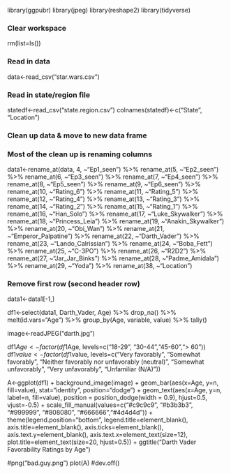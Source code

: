 library(ggpubr)
library(jpeg)
library(reshape2)
library(tidyverse)

### Clear workspace
rm(list=ls())

### Read in data
data<-read_csv("star.wars.csv")

### Read in state/region file
statedf<-read_csv("state.region.csv")
colnames(statedf)<-c("State", "Location")

### Clean up data & move to new data frame
### Most of the clean up is renaming columns
data1<-rename_at(data, 4, ~"Ep1_seen") %>% rename_at(5, ~"Ep2_seen") %>% rename_at(6, ~"Ep3_seen") %>% rename_at(7, ~"Ep4_seen") %>% rename_at(8, ~"Ep5_seen") %>% rename_at(9, ~"Ep6_seen") %>% rename_at(10, ~"Rating_6") %>% rename_at(11, ~"Rating_5") %>% rename_at(12, ~"Rating_4") %>% rename_at(13, ~"Rating_3") %>% rename_at(14, ~"Rating_2") %>% rename_at(15, ~"Rating_1") %>% rename_at(16, ~"Han_Solo") %>% rename_at(17, ~"Luke_Skywalker") %>% rename_at(18, ~"Princess_Leia") %>% rename_at(19, ~"Anakin_Skywalker") %>% rename_at(20, ~"Obi_Wan") %>% rename_at(21, ~"Emperor_Palpatine") %>% rename_at(22, ~"Darth_Vader") %>% rename_at(23, ~"Lando_Calrissian") %>% rename_at(24, ~"Boba_Fett") %>% rename_at(25, ~"C-3PO") %>% rename_at(26, ~"R2D2") %>% rename_at(27, ~"Jar_Jar_Binks") %>% rename_at(28, ~"Padme_Amidala") %>% rename_at(29, ~"Yoda") %>% rename_at(38, ~"Location")

### Remove first row (second header row)
data1<-data1[-1,]

df1<-select(data1, Darth_Vader, Age) %>% drop_na() %>% melt(id.vars="Age") %>% group_by(Age, variable, value) %>% tally()

image<-readJPEG("darth.jpg")

df1$Age<-factor(df1$Age, levels=c("18-29", "30-44","45-60","> 60"))
df1$value<-factor(df1$value, levels=c("Very favorably", "Somewhat favorably", "Neither favorably nor unfavorably (neutral)", "Somewhat unfavorably", "Very unfavorably", "Unfamiliar (N/A)"))

A<-ggplot(df1) + background_image(image) +
  geom_bar(aes(x=Age, y=n, fill=value), stat="identity", position="dodge") +
  geom_text(aes(x=Age, y=n, label=n, fill=value), position = position_dodge(width = 0.9), hjust=0.5, vjust=-0.5) +
  scale_fill_manual(values=c("#c9c9c9", "#b3b3b3", "#999999", "#808080", "#666666","#4d4d4d")) +
  theme(legend.position="bottom", legend.title=element_blank(), axis.title=element_blank(), axis.ticks=element_blank(), axis.text.y=element_blank(), axis.text.x=element_text(size=12), plot.title=element_text(size=20, hjust=0.5)) +
  ggtitle("Darth Vader Favorability Ratings by Age")

#png("bad.guy.png")
plot(A)
#dev.off()
